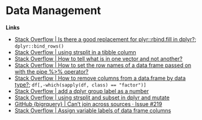 # Data Management 

**Links** 

- [Stack Overflow | Is there a good replacement for plyr::rbind.fill in dplyr?](https://stackoverflow.com/questions/44464441/r-is-there-a-good-replacement-for-plyrrbind-fill-in-dplyr); `dplyr::bind_rows()` 
- [Stack Overflow | using strsplit in a tibble column](https://stackoverflow.com/questions/58253379/r-using-strsplit-in-a-tibble-column)
- [Stack Overflow | How to tell what is in one vector and not another?](https://stackoverflow.com/questions/1837968/how-to-tell-what-is-in-one-vector-and-not-another)
- [Stack Overflow | How to set the row names of a data frame passed on with the pipe %>% operator?](https://stackoverflow.com/questions/35518218/how-to-set-the-row-names-of-a-data-frame-passed-on-with-the-pipe-operator)
- [Stack Overflow | How to remove columns from a data.frame by data type?](https://stackoverflow.com/questions/28548245/how-to-remove-columns-from-a-data-frame-by-data-type); `df[,-which(sapply(df, class) == "factor")]`
- [Stack Overflow | add a dplyr group label as a number](https://stackoverflow.com/questions/50099010/r-add-a-dplyr-group-label-as-a-number)
- [Stack Overflow | using strsplit and subset in dplyr and mutate](https://stackoverflow.com/questions/42565539/using-strsplit-and-subset-in-dplyr-and-mutate)
- [GitHub {bigrquery} | Can't join across sources · Issue #219 ](https://github.com/r-dbi/bigrquery/issues/219)
- [Stack Overflow | Assign variable labels of data frame columns](https://stackoverflow.com/questions/27347548/r-assign-variable-labels-of-data-frame-columns)